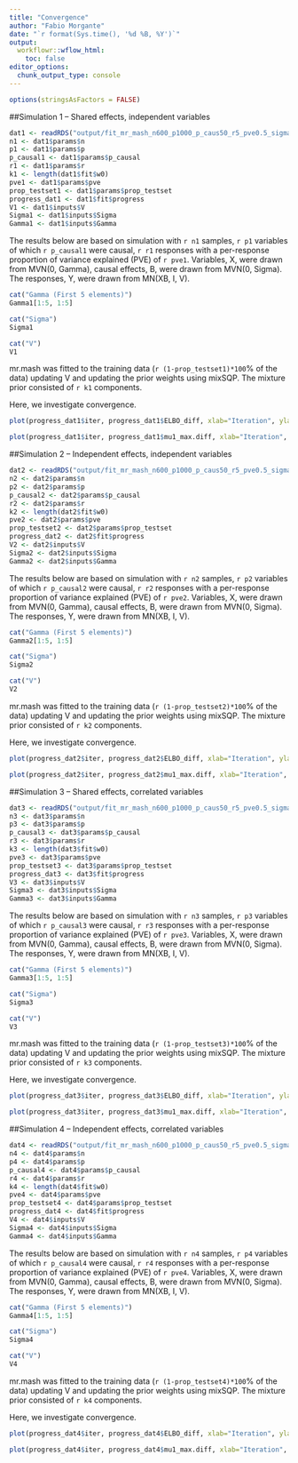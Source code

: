 ```yaml
---
title: "Convergence"
author: "Fabio Morgante"
date: "`r format(Sys.time(), '%d %B, %Y')`"
output: 
  workflowr::wflow_html:
    toc: false
editor_options:
  chunk_output_type: console
---
```


```r
options(stringsAsFactors = FALSE)
```

##Simulation 1 -- Shared effects, independent variables

```r
dat1 <- readRDS("output/fit_mr_mash_n600_p1000_p_caus50_r5_pve0.5_sigmaoffdiag1_sigmascale0.8_gammaoffdiag0_gammascale0.8_Voffdiag0.2_Vscale0_updatew0TRUE_updatew0TRUE_updatew0methodmixsqp_updateVTRUE.rds")
n1 <- dat1$params$n
p1 <- dat1$params$p
p_causal1 <- dat1$params$p_causal
r1 <- dat1$params$r
k1 <- length(dat1$fit$w0)
pve1 <- dat1$params$pve
prop_testset1 <- dat1$params$prop_testset
progress_dat1 <- dat1$fit$progress
V1 <- dat1$inputs$V
Sigma1 <- dat1$inputs$Sigma
Gamma1 <- dat1$inputs$Gamma
```

The results below are based on simulation with `r n1` samples, `r p1` variables of which `r p_causal1` were causal, `r r1` responses with a per-response proportion of variance explained (PVE) of `r pve1`. Variables, X, were drawn from MVN(0, Gamma), causal effects, B, were drawn from MVN(0, Sigma). The responses, Y, were drawn from MN(XB, I, V).

```r
cat("Gamma (First 5 elements)")
Gamma1[1:5, 1:5]

cat("Sigma")
Sigma1

cat("V")
V1
```

mr.mash was fitted to the training data (`r (1-prop_testset1)*100`% of the data) updating V and updating the prior weights using mixSQP. The mixture prior consisted of `r k1` components.

Here, we investigate convergence.

```r
plot(progress_dat1$iter, progress_dat1$ELBO_diff, xlab="Iteration", ylab="log Difference in ELBO", main="ELBO vs iteration", type="b", pch=16, cex.lab=1.5, cex.axis=1.5, log="y")
```

```r
plot(progress_dat1$iter, progress_dat1$mu1_max.diff, xlab="Iteration", ylab="log Difference in max(mu1)", main="mu1 vs iteration", type="b", pch=16, cex.lab=1.5, cex.axis=1.5, log="y")
```


##Simulation 2 -- Independent effects, independent variables

```r
dat2 <- readRDS("output/fit_mr_mash_n600_p1000_p_caus50_r5_pve0.5_sigmaoffdiag0_sigmascale0.8_gammaoffdiag0_gammascale0.8_Voffdiag0.2_Vscale0_updatew0TRUE_updatew0TRUE_updatew0methodmixsqp_updateVTRUE.rds")
n2 <- dat2$params$n
p2 <- dat2$params$p
p_causal2 <- dat2$params$p_causal
r2 <- dat2$params$r
k2 <- length(dat2$fit$w0)
pve2 <- dat2$params$pve
prop_testset2 <- dat2$params$prop_testset
progress_dat2 <- dat2$fit$progress
V2 <- dat2$inputs$V
Sigma2 <- dat2$inputs$Sigma
Gamma2 <- dat2$inputs$Gamma
```

The results below are based on simulation with `r n2` samples, `r p2` variables of which `r p_causal2` were causal, `r r2` responses with a per-response proportion of variance explained (PVE) of `r pve2`. Variables, X, were drawn from MVN(0, Gamma), causal effects, B, were drawn from MVN(0, Sigma). The responses, Y, were drawn from MN(XB, I, V).

```r
cat("Gamma (First 5 elements)")
Gamma2[1:5, 1:5]

cat("Sigma")
Sigma2

cat("V")
V2
```

mr.mash was fitted to the training data (`r (1-prop_testset2)*100`% of the data) updating V and updating the prior weights using mixSQP. The mixture prior consisted of `r k2` components.

Here, we investigate convergence.

```r
plot(progress_dat2$iter, progress_dat2$ELBO_diff, xlab="Iteration", ylab="log Difference in ELBO", main="ELBO vs iteration", type="b", pch=16, cex.lab=1.5, cex.axis=1.5, log="y")
```

```r
plot(progress_dat2$iter, progress_dat2$mu1_max.diff, xlab="Iteration", ylab="log Difference in max(mu1)", main="mu1 vs iteration", type="b", pch=16, cex.lab=1.5, cex.axis=1.5, log="y")
```


##Simulation 3 -- Shared effects, correlated variables

```r
dat3 <- readRDS("output/fit_mr_mash_n600_p1000_p_caus50_r5_pve0.5_sigmaoffdiag1_sigmascale0.8_gammaoffdiag0.5_gammascale0.8_Voffdiag0.2_Vscale0_updatew0TRUE_updatew0TRUE_updatew0methodmixsqp_updateVTRUE.rds")
n3 <- dat3$params$n
p3 <- dat3$params$p
p_causal3 <- dat3$params$p_causal
r3 <- dat3$params$r
k3 <- length(dat3$fit$w0)
pve3 <- dat3$params$pve
prop_testset3 <- dat3$params$prop_testset
progress_dat3 <- dat3$fit$progress
V3 <- dat3$inputs$V
Sigma3 <- dat3$inputs$Sigma
Gamma3 <- dat3$inputs$Gamma
```

The results below are based on simulation with `r n3` samples, `r p3` variables of which `r p_causal3` were causal, `r r3` responses with a per-response proportion of variance explained (PVE) of `r pve3`. Variables, X, were drawn from MVN(0, Gamma), causal effects, B, were drawn from MVN(0, Sigma). The responses, Y, were drawn from MN(XB, I, V).

```r
cat("Gamma (First 5 elements)")
Gamma3[1:5, 1:5]

cat("Sigma")
Sigma3

cat("V")
V3
```

mr.mash was fitted to the training data (`r (1-prop_testset3)*100`% of the data) updating V and updating the prior weights using mixSQP. The mixture prior consisted of `r k3` components.

Here, we investigate convergence.

```r
plot(progress_dat3$iter, progress_dat3$ELBO_diff, xlab="Iteration", ylab="log Difference in ELBO", main="ELBO vs iteration", type="b", pch=16, cex.lab=1.5, cex.axis=1.5, log="y")
```

```r
plot(progress_dat3$iter, progress_dat3$mu1_max.diff, xlab="Iteration", ylab="log Difference in max(mu1)", main="mu1 vs iteration", type="b", pch=16, cex.lab=1.5, cex.axis=1.5, log="y")
```


##Simulation 4 -- Independent effects, correlated variables

```r
dat4 <- readRDS("output/fit_mr_mash_n600_p1000_p_caus50_r5_pve0.5_sigmaoffdiag0_sigmascale0.8_gammaoffdiag0.5_gammascale0.8_Voffdiag0.2_Vscale0_updatew0TRUE_updatew0TRUE_updatew0methodmixsqp_updateVTRUE.rds")
n4 <- dat4$params$n
p4 <- dat4$params$p
p_causal4 <- dat4$params$p_causal
r4 <- dat4$params$r
k4 <- length(dat4$fit$w0)
pve4 <- dat4$params$pve
prop_testset4 <- dat4$params$prop_testset
progress_dat4 <- dat4$fit$progress
V4 <- dat4$inputs$V
Sigma4 <- dat4$inputs$Sigma
Gamma4 <- dat4$inputs$Gamma
```

The results below are based on simulation with `r n4` samples, `r p4` variables of which `r p_causal4` were causal, `r r4` responses with a per-response proportion of variance explained (PVE) of `r pve4`. Variables, X, were drawn from MVN(0, Gamma), causal effects, B, were drawn from MVN(0, Sigma). The responses, Y, were drawn from MN(XB, I, V).

```r
cat("Gamma (First 5 elements)")
Gamma4[1:5, 1:5]

cat("Sigma")
Sigma4

cat("V")
V4
```

mr.mash was fitted to the training data (`r (1-prop_testset4)*100`% of the data) updating V and updating the prior weights using mixSQP. The mixture prior consisted of `r k4` components.

Here, we investigate convergence.

```r
plot(progress_dat4$iter, progress_dat4$ELBO_diff, xlab="Iteration", ylab="log Difference in ELBO", main="ELBO vs iteration", type="b", pch=16, cex.lab=1.5, cex.axis=1.5, log="y")
```

```r
plot(progress_dat4$iter, progress_dat4$mu1_max.diff, xlab="Iteration", ylab="log Difference in max(mu1)", main="mu1 vs iteration", type="b", pch=16, cex.lab=1.5, cex.axis=1.5, log="y")
```
